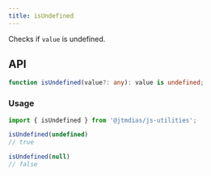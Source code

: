 ```yaml
---
title: isUndefined
---
```

Checks if `value` is undefined.

## API

```typescript
function isUndefined(value?: any): value is undefined;
```

### Usage

```typescript
import { isUndefined } from '@jtmdias/js-utilities';

isUndefined(undefined)
// true

isUndefined(null)
// false
```
